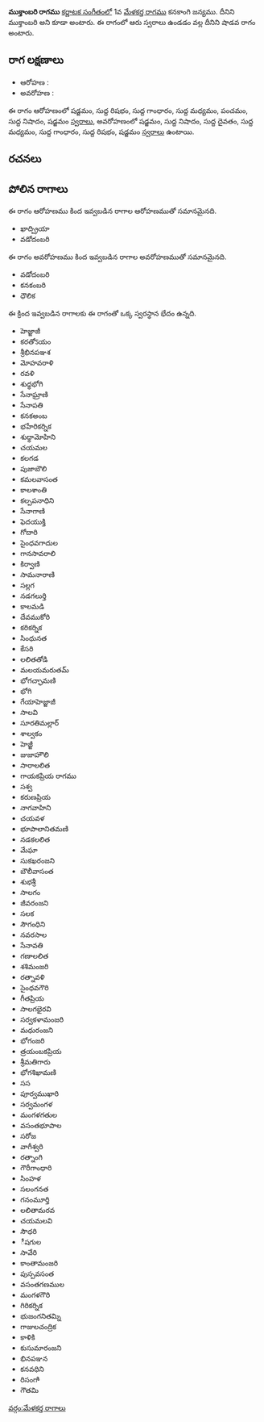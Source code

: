 {{Infobox ragam
	| name          	= ముక్తాంబరి
	| synonym	    	= ముక్తాంబరి
	| mela          	= 
	| chakra        	= 
	| janaka        	= 
	| type          	= శాడవ
	| arohanam      	= {{svaraC|S|R1|G1|M1|P|N1|S'}} 
	| avarohanam    	= {{svaraC|S'|N1|D1|M1|G1|R1|S}}
	| jeeva         	=
	| chhaya        	=
	| nyasa         	=
	| vishesha      	= 
	| equivalent  		= 
}}
{{కర్ణాటక సంగీత రాగాలు}}
'''ముక్తాంబరి రాగము''' [[కర్ణాటక సంగీతం]]లో 1వ [[మేళకర్త రాగము]] కనకాంగి జన్యము. దీనిని ముక్తాంబరి అని కూడా అంటారు. ఈ రాగంలో ఆరు స్వరాలు ఉండడం వల్ల దీనిని షాడవ రాగం అంటారు.


==రాగ లక్షణాలు==


* ఆరోహణ : {{svaraC|S|R1|G1|M1|P|N1|S'}} 
* అవరోహణ : {{svaraC|S'|N1|D1|M1|G1|R1|S}}

ఈ రాగం ఆరోహణంలో షడ్జమం, సుద్ద రిషభం, సుద్ద గాంధారం, సుద్ద మధ్యమం, పంచమం, సుద్ద నిషాదం, షడ్జమం [[స్వరాలు]], అవరోహణంలో షడ్జమం, సుద్ద నిషాదం, సుద్ద దైవతం, సుద్ద మధ్యమం, సుద్ద గాంధారం, సుద్ద రిషభం, షడ్జమం [[స్వరాలు]] ఉంటాయి.

==రచనలు==



==పోలిన రాగాలు==
ఈ రాగం ఆరోహణము కింద ఇవ్వబడిన రాగాల ఆరోహణముతో సమానమైనది.
* ఖాద్ప్రియా
* వడోదంబరి

ఈ రాగం అవరోహణము కింద ఇవ్వబడిన రాగాల అవరోహణముతో సమానమైనది.
* వడోదంబరి
* కనకంబరి
* ధౌలిక

ఈ క్రింద ఇవ్వబడిన రాగాలకు ఈ రాగంతో ఒక్క స్వరస్థాన భేదం ఉన్నది.
* హెజ్జాజీ
* కరతోऽయం
* శ్రీభినపఞశ
* మోహవరాళి
* రవళి
* శుధ్ధభోగి
* సేనాఘ్రాణి
* సేనాపతి
* కనకఅంబ
* భహేరికర్నిక
* శుధ్ధామోహిని
* చయమల
* కలగడ
* పుజాబౌలి
* కమలవాసంత
* కాలశాంతి
* కల్పపనాధిని
* సేనాగాణి
* ఫెదయుక్తి
* గోదారి
* సైంధవగాదుల
* గానసావరాలి
* కిర్వాణి
* సామనారాణి
* సల్లగ
* నడగలుర్తి
* కాలమడి
* దేవముకోరి
* కరికర్నిక
* సింధునత
* కేసరి
* లలితతోడి
* మలయమరుతమ్
* భోగచ్ఛామణి
* భోగి
* గేయాహెజ్జాజీ
* సాలవి
* సూరతిమల్లార్
* శాల్వకం
* హెజ్జీ
* జుజాహౌలి
* సారాలలిత
* గాయకప్రియ రాగము
* సశ్వ
* కరుణప్రియ
* నాగవాహిని
* చయవళ
* భూపాలానితమణి
* నడకలలిత
* మేఘా
* సుకఖరంజని
* బౌలీవాసంత
* శుభశ్రీ
* సాలగం
* జీవరంజని
* సలక
* సౌగంధిని
* నవరసాల
* సేనావతి
* గణాలలిత
* శశిమంజరి
* రత్నావళి
* సైంధవగౌరి
* గీతప్రియ
* సాలగభైరవి
* సర్వకళామంజరి
* మధురంజని
* భోగంజరి
* త్రయంబకప్రియ
* శ్రీమతిగారు
* భోగశిఖామణి
* సస
* పూర్వముఖారి
* సర్వమంగళ
* మంగళగతుల
* వసంతభూపాల
* సరోజ
* వాగీశ్వరి
* రత్నాంగి
* గౌరీగాంధారి
* సింహళ
* సలంగనత
* గనంమూర్తి
* లలితామరవ
* చయమలవి
* సౌధరి
* ీషగుల
* సావేరి
* కాంతామంజరి
* పుస్పవసంత
* వసంతగణముల
* మంగళగౌరి
* గిరికర్నిక
* భుజంగనితమ్ని
* గాజులచంద్రిక
* కాళికి
* కుసుమారంజని
* భినపఞన
* కనవధిని
* రిసంగాి
* గౌతమి



[[వర్గం:మేళకర్త రాగాలు]]